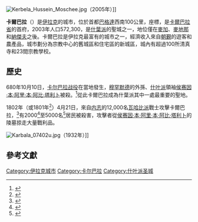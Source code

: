 {{Infobox settlement
 | official_name = 卡爾巴拉
 | other_name = 
 | native_name = كربلاء 
 | image_skyline = Karbala, Iraq.jpg
 |imagesize=210px
 | image_caption = 前往[[伊玛目侯赛因圣陵|伊玛目侯赛因圣陵]]的[[什葉派|什葉派]]信徒，攝於2008年。
 | pushpin_map = Iraq
 | pushpin_mapsize=210
 | map_caption = 卡爾巴拉在伊拉克的位置
 |subdivision_type = 國家
 |subdivision_name = {{flag|Iraq}}
 |subdivision_type1 = [[伊拉克行政區劃|省]]
 |subdivision_name1 = [[卡爾巴拉省|卡爾巴拉省]]
 | leader_title = 
 | leader_name =
 | area_total_sq_mi =
 | area_total_km2 =  
 | population_as_of= 2003年
 | population_total = 572,300
 | population_density_sq_mi = 
 | population_density_km2 = 
 | timezone = 阿拉伯標準時間
 | utc_offset = 
 | latd = 32 | latm = 37 | lats = | latNS = N
 | longd = 44 | longm = 02 | longs = | longEW = E
 | elevation_ft = 
 | elevation_m = 
 | website = 
 | footnotes =
 }}

[[Image:Kerbela_Hussein_Moschee.jpg|thumb]]（2005年）]]

'''卡爾巴拉'''（{{lang-ar|كربلاء}}）是[[伊拉克|伊拉克]]的城市，位於首都[[巴格達|巴格達]]西南100公里，座標{{Coord|32|37|N|44|02|E}}，是[[卡爾巴拉省|卡爾巴拉省]]的首府，2003年人口572,300，是[[什葉派|什葉派]]的聖城之一，地位僅在[[麥加|麥加]]、[[麥地那|麥地那]]和[[納傑夫|納傑夫]]之後。卡爾巴拉是伊拉克最富有的城市之一，經濟收入來自[[朝覲|朝覲]]的遊客和農產品，城市劃分為宗教中心的舊城區和住宅區的新城區，城內有超過100所清真寺和23間宗教學校。

==歷史==
680年10月10日，[[卡尔巴拉战役|卡尔巴拉战役]]在當地發生，[[穆罕默德|穆罕默德]]的外孫、[[什叶派|什叶派]]領袖[[侯赛因·本·阿里·本·阿比·塔利卜|侯赛因·本·阿里·本·阿比·塔利卜]]被殺。<ref>{{Cite book |url=https://books.google.com.hk/books?id=18AaF51eXHUC&pg=PA404 |title=Comparative Politics: Domestic Responses to Global Challenges |page=404 |year=2005 |publisher=Cengage Learning |isbn=9780534590536}}</ref>從此卡爾巴拉成為什葉派其中一處最重要的聖地。

1802年（或1801年<ref name="LOC">{{cite web|last1=Staff writers|title=The Saud Family and Wahhabi Islam, 1500-1818|url=http://www.au.af.mil/au/awc/awcgate/loc/sa/saud_wahhabi.htm|website=www.au.af.mil|accessdate=2016-08-08|archive-date=2018-08-15|archive-url=https://web.archive.org/web/20180815020842/http://www.au.af.mil/au/awc/awcgate/loc/sa/saud_wahhabi.htm|dead-url=no}}</ref>）4月21日，來自[[内志|内志]]的12,000名[[瓦哈比派|瓦哈比派]]戰士攻擊卡爾巴拉，<ref>{{cite book|last1=Martin|first1=edited by Richard C.|title=Encyclopedia of Islam and the Muslim world|date=2003|publisher=Macmillan Reference USA|location=New York|isbn=0-02-865603-2|edition=[Online-Ausg.].|url=http://www.worldcat.org/title/encyclopedia-of-islam-and-the-muslim-world/oclc/52178942|accessdate=2016-07-14|archive-date=2016-08-15|archive-url=https://web.archive.org/web/20160815084930/http://www.worldcat.org/title/encyclopedia-of-islam-and-the-muslim-world/oclc/52178942|dead-url=no}}</ref>有2000<ref name="Seyyed">{{cite book|last1=Khatab|first1=Sayed|title=Understanding Islamic Fundamentalism: The Theological and Ideological Basis of Al-Qa'ida's Political Tactics|publisher=Oxford University Press|isbn=9789774164996|url=https://books.google.com/books?id=KBYnDAAAQBAJ&pg=PA74&dq=1802+fall+of+karbala&hl=en&sa=X&ved=0ahUKEwjL1oCr6bjOAhXFCywKHZLaBv84ChDoAQg2MAU#v=onepage&q=1802%20fall%20of%20karbala&f=false|accessdate=11 August 2016|language=en}}</ref>至5000名<ref name="Iranica">{{cite encyclopedia |last=Litvak |first=Meir |encyclopedia=Iranica Online |title=KARBALA |url=http://www.iranicaonline.org/articles/karbala |access-date= |language= |edition= |date= |year=2010 |publisher= |id= |archive-date=2020-02-15 |archive-url=https://web.archive.org/web/20200215220153/http://www.iranicaonline.org/articles/karbala |dead-url=no }}</ref>居民被殺害，攻擊者從[[侯赛因·本·阿里·本·阿比·塔利卜|侯赛因·本·阿里·本·阿比·塔利卜]]的陵墓掠走大量戰利品。

[[File:Karbala_07402u.jpg|thumb]]（1932年）]]

==參考文獻==
{{reflist}}
{{Commonscat|Karbala|position=left}}
{{Coord|32|37|N|44|02|E|type:city|display=title}}

{{Authority control}}
{{DEFAULTSORT: Karbala}}
[[Category:伊拉克城市|Category:伊拉克城市]]
[[Category:卡尔巴拉|Category:卡尔巴拉]]
[[Category:什叶派圣城|Category:什叶派圣城]]
